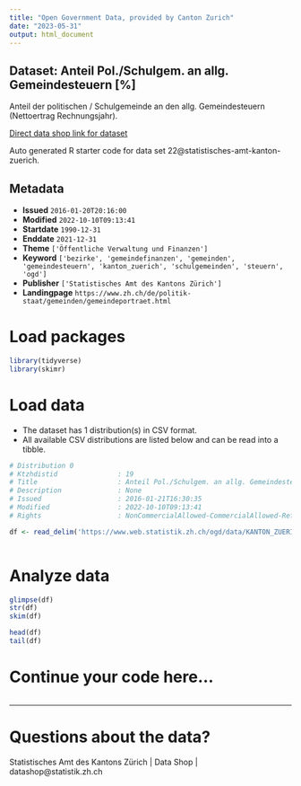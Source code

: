 ```yaml
---
title: "Open Government Data, provided by Canton Zurich"
date: "2023-05-31"
output: html_document
---
```


## Dataset: Anteil Pol./Schulgem. an allg. Gemeindesteuern [%]

Anteil der politischen / Schulgemeinde an den allg. Gemeindesteuern (Nettoertrag Rechnungsjahr).

[Direct data shop link for dataset](https://www.zh.ch/de/politik-staat/opendata.html#/datasets/22@statistisches-amt-kanton-zuerich)

Auto generated R starter code for data set 22@statistisches-amt-kanton-zuerich.

## Metadata

- **Issued** `2016-01-20T20:16:00`
- **Modified** `2022-10-10T09:13:41`
- **Startdate** `1990-12-31`
- **Enddate** `2021-12-31`
- **Theme** `['Öffentliche Verwaltung und Finanzen']`
- **Keyword** `['bezirke', 'gemeindefinanzen', 'gemeinden', 'gemeindesteuern', 'kanton_zuerich', 'schulgemeinden', 'steuern', 'ogd']`
- **Publisher** `['Statistisches Amt des Kantons Zürich']`
- **Landingpage** `https://www.zh.ch/de/politik-staat/gemeinden/gemeindeportraet.html`


# Load packages

```r

library(tidyverse)
library(skimr)

```

# Load data

-   The dataset has 1 distribution(s) in CSV format.
-   All available CSV distributions are listed below and can be read into a tibble.

```r

# Distribution 0
# Ktzhdistid               : 19
# Title                    : Anteil Pol./Schulgem. an allg. Gemeindesteuern [%]
# Description              : None
# Issued                   : 2016-01-21T16:30:35
# Modified                 : 2022-10-10T09:13:41
# Rights                   : NonCommercialAllowed-CommercialAllowed-ReferenceRequired

df <- read_delim('https://www.web.statistik.zh.ch/ogd/data/KANTON_ZUERICH_292.csv')



```

# Analyze data

```r

glimpse(df)
str(df)
skim(df)

head(df)
tail(df)

```

# Continue your code here...

```r

```

------------------------------------------------------------------------

# Questions about the data?

Statistisches Amt des Kantons Zürich | Data Shop | datashop@statistik.zh.ch
